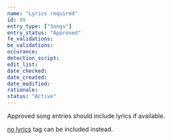 ```yaml
---
name: "Lyrics required"
id: 99
entry_type: ["Songs"]
entry_status: "Approved"
fe_validations:
be_validations:
occurance:
detection_script:
edit_list:
date_checked:
date_created:
date_modified:
rationale:
status: "Active"
---
```

Approved song entries should include lyrics if available.

[no lyrics](https://vocadb.net/T/310/) tag can be included instead.